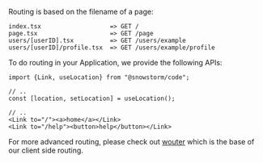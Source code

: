 
Routing is based on the filename of a page:

```
index.tsx                   => GET /
page.tsx                    => GET /page
users/[userID].tsx          => GET /users/example
users/[userID]/profile.tsx  => GET /users/example/profile
```

To do routing in your Application, we provide the following APIs:

```tsx
import {Link, useLocation} from "@snowstorm/code";

// ..
const [location, setLocation] = useLocation();

// ..
<Link to="/"><a>home</a></Link>
<Link to="/help"><button>help</button></Link>
```

For more advanced routing, please check out [wouter](https://github.com/molefrog/wouter) which is the base of our client side routing.
